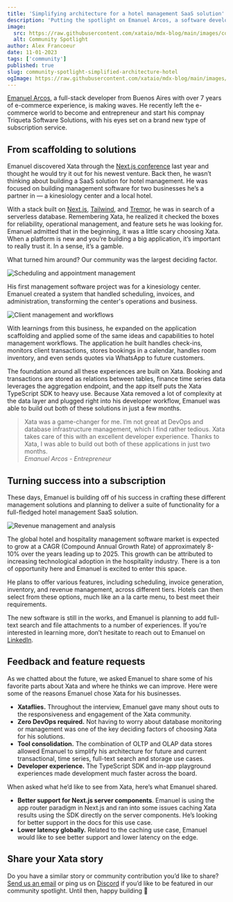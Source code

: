 ```yaml
---
title: 'Simplifying architecture for a hotel management SaaS solution'
description: 'Putting the spotlight on Emanuel Arcos, a software developer from Argentina who is innovating in the hotel management space with a brand new subscription model.'
image:
  src: https://raw.githubusercontent.com/xataio/mdx-blog/main/images/community-spotlight-simplified-architecture-hotel.jpg
  alt: Community Spotlight
author: Alex Francoeur
date: 11-01-2023
tags: ['community']
published: true
slug: community-spotlight-simplified-architecture-hotel
ogImage: https://raw.githubusercontent.com/xataio/mdx-blog/main/images/community-spotlight-simplified-architecture-hotel.jpg
---
```


[Emanuel Arcos](https://www.linkedin.com/in/emanuelarcos/), a full-stack developer from Buenos Aires with over 7 years of e-commerce experience, is making waves. He recently left the e-commerce world to become and entrepreneur and start his compnay Triqueta Software Solutions, with his eyes set on a brand new type of subscription service.

## From scaffolding to solutions

Emanuel discovered Xata through the [Next.js conference](https://www.youtube.com/watch?v=3TVkTrZFizo) last year and thought he would try it out for his newest venture. Back then, he wasn’t thinking about building a SaaS solution for hotel management. He was focused on building management software for two businesses he’s a partner in — a kinesiology center and a local hotel.

With a stack built on [Next.js](https://nextjs.org/), [Tailwind](https://tailwindcss.com/), and [Tremor](https://www.tremor.so/), he was in search of a serverless database. Remembering Xata, he realized it checked the boxes for reliability, operational management, and feature sets he was looking for. Emanuel admitted that in the beginning, it was a little scary choosing Xata. When a platform is new and you’re building a big application, it’s important to really trust it. In a sense, it’s a gamble.

What turned him around? Our community was the largest deciding factor.

![Scheduling and appointment management](/images/cs-kinesiology.png)

His first management software project was for a kinesiology center. Emanuel created a system that handled scheduling, invoices, and administration, transforming the center's operations and business.

![Client management and workflows](/images/cs-hotel-mgt-01.png)

With learnings from this business, he expanded on the application scaffolding and applied some of the same ideas and capabilities to hotel management workflows. The application he built handles check-ins, monitors client transactions, stores bookings in a calendar, handles room inventory, and even sends quotes via WhatsApp to future customers.

The foundation around all these experiences are built on Xata. Booking and transactions are stored as relations between tables, finance time series data leverages the aggregation endpoint, and the app itself puts the Xata TypeScript SDK to heavy use. Because Xata removed a lot of complexity at the data layer and plugged right into his developer workflow, Emanuel was able to build out both of these solutions in just a few months.

> Xata was a game-changer for me. I’m not great at DevOps and database infrastructure management, which I find rather tedious. Xata takes care of this with an excellent developer experience. Thanks to Xata, I was able to build out both of these applications in just two months.\
> _Emanuel Arcos - Entrepreneur_

## Turning success into a subscription

These days, Emanuel is building off of his success in crafting these different management solutions and planning to deliver a suite of functionality for a full-fledged hotel management SaaS solution.

![Revenue management and analysis](/images/cs-hotel-mgt-02.png)

The global hotel and hospitality management software market is expected to grow at a CAGR (Compound Annual Growth Rate) of approximately 8-10% over the years leading up to 2025. This growth can be attributed to increasing technological adoption in the hospitality industry. There is a ton of opportunity here and Emanuel is excited to enter this space.

He plans to offer various features, including scheduling, invoice generation, inventory, and revenue management, across different tiers. Hotels can then select from these options, much like an a la carte menu, to best meet their requirements.

The new software is still in the works, and Emanuel is planning to add full-text search and file attachments to a number of experiences. If you’re interested in learning more, don’t hesitate to reach out to Emanuel on [LinkedIn](https://www.linkedin.com/in/emanuelarcos/).

## Feedback and feature requests

As we chatted about the future, we asked Emanuel to share some of his favorite parts about Xata and where he thinks we can improve. Here were some of the reasons Emanuel chose Xata for his businesses.

- **Xataflies.** Throughout the interview, Emanuel gave many shout outs to the responsiveness and engagement of the Xata community.
- **Zero DevOps required.** Not having to worry about database monitoring or management was one of the key deciding factors of choosing Xata for his solutions.
- **Tool consolidation.** The combination of OLTP and OLAP data stores allowed Emanuel to simplify his architecture for future and current transactional, time series, full-text search and storage use cases.
- **Developer experience.** The TypeScript SDK and in-app playground experiences made development much faster across the board.

When asked what he’d like to see from Xata, here’s what Emanuel shared.

- **Better support for Next.js server components**. Emanuel is using the app router paradigm in Next.js and ran into some issues caching Xata results using the SDK directly on the server components. He’s looking for better support in the docs for this use case.
- **Lower latency globally.** Related to the caching use case, Emanuel would like to see better support and lower latency on the edge.

## Share your Xata story

Do you have a similar story or community contribution you’d like to share? [Send us an email](mailto:communityspotlight@xata.io) or ping us on [Discord](https://xata.io/discord) if you’d like to be featured in our community spotlight. Until then, happy building 🦋
